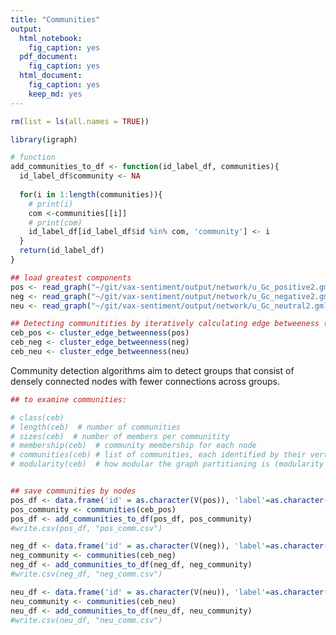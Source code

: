 ```yaml
---
title: "Communities"
output: 
  html_notebook: 
    fig_caption: yes
  pdf_document: 
    fig_caption: yes
  html_document: 
    fig_caption: yes
    keep_md: yes
---
```


```r
rm(list = ls(all.names = TRUE))

library(igraph)

# function
add_communities_to_df <- function(id_label_df, communities){
  id_label_df$community <- NA
  
  for(i in 1:length(communities)){
    # print(i)
    com <-communities[[i]]
    # print(com)
    id_label_df[id_label_df$id %in% com, 'community'] <- i
  }
  return(id_label_df)
}

## load greatest components
pos <- read_graph("~/git/vax-sentiment/output/network/u_Gc_positive2.gml", format = "gml")
neg <- read_graph("~/git/vax-sentiment/output/network/u_Gc_negative2.gml", format = "gml")
neu <- read_graph("~/git/vax-sentiment/output/network/u_Gc_neutral2.gml", format = "gml")
```

```r
## Detecting communitities by iteratively calculating edge betweeness (Girvan & Newman 2001)
ceb_pos <- cluster_edge_betweenness(pos)
ceb_neg <- cluster_edge_betweenness(neg)
ceb_neu <- cluster_edge_betweenness(neu)
```

Community detection algorithms aim to detect groups that consist of densely connected nodes with fewer connections across groups.

```r
## to examine communities:

# class(ceb)
# length(ceb)  # number of communities
# sizes(ceb)  # number of members per communitity
# membership(ceb)  # community membership for each node
# communities(ceb) # list of communities, each identified by their vertices
# modularity(ceb)  # how modular the graph partitioning is (modularity score)
```

```r

```

```r
## save communities by nodes
pos_df <- data.frame('id' = as.character(V(pos)), 'label'=as.character(V(pos)$label))
pos_community <- communities(ceb_pos)
pos_df <- add_communities_to_df(pos_df, pos_community)
#write.csv(pos_df, "pos_comm.csv")

neg_df <- data.frame('id' = as.character(V(neg)), 'label'=as.character(V(neg)$label))
neg_community <- communities(ceb_neg)
neg_df <- add_communities_to_df(neg_df, neg_community)
#write.csv(neg_df, "neg_comm.csv")

neu_df <- data.frame('id' = as.character(V(neu)), 'label'=as.character(V(neu)$label))
neu_community <- communities(ceb_neu)
neu_df <- add_communities_to_df(neu_df, neu_community)
#write.csv(neu_df, "neu_comm.csv")

```


